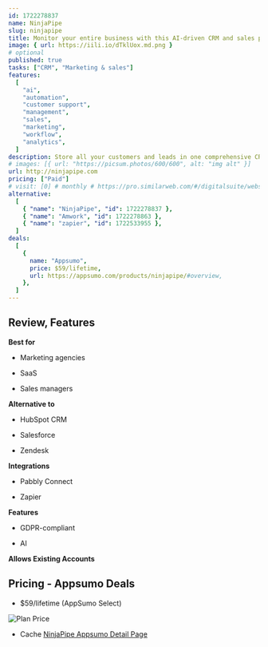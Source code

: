 ```yaml
---
id: 1722278837
name: NinjaPipe
slug: ninjapipe
title: Monitor your entire business with this AI-driven CRM and sales platform
image: { url: https://iili.io/dTklUox.md.png }
# optional
published: true
tasks: ["CRM", "Marketing & sales"]
features:
  [
    "ai",
    "automation",
    "customer support",
    "management",
    "sales",
    "marketing",
    "workflow",
    "analytics",
  ]
description: Store all your customers and leads in one comprehensive CRMPut your sales, outreach, and other tasks on autopilot with automated workflows
# images: [{ url: "https://picsum.photos/600/600", alt: "img alt" }]
url: http://ninjapipe.com
pricing: ["Paid"]
# visit: [0] # monthly # https://pro.similarweb.com/#/digitalsuite/websiteanalysis/home
alternative:
  [
    { "name": "NinjaPipe", "id": 1722278837 },
    { "name": "Amwork", "id": 1722278863 },
    { "name": "zapier", "id": 1722533955 },
  ]
deals:
  [
    {
      name: "Appsumo",
      price: $59/lifetime,
      url: https://appsumo.com/products/ninjapipe/#overview,
    },
  ]
---
```


## Review, Features

**Best for**

- Marketing agencies

- SaaS

- Sales managers

**Alternative to**

- HubSpot CRM

- Salesforce

- Zendesk

**Integrations**

- Pabbly Connect

- Zapier

**Features**

- GDPR-compliant

- AI

**Allows Existing Accounts**

## Pricing - Appsumo Deals

- $59/lifetime (AppSumo Select)

<Img src="https://iili.io/dTkQYhX.png" alt="Plan Price" />

- Cache [NinjaPipe Appsumo Detail Page](https://iili.io/dTkQLGa.png)
